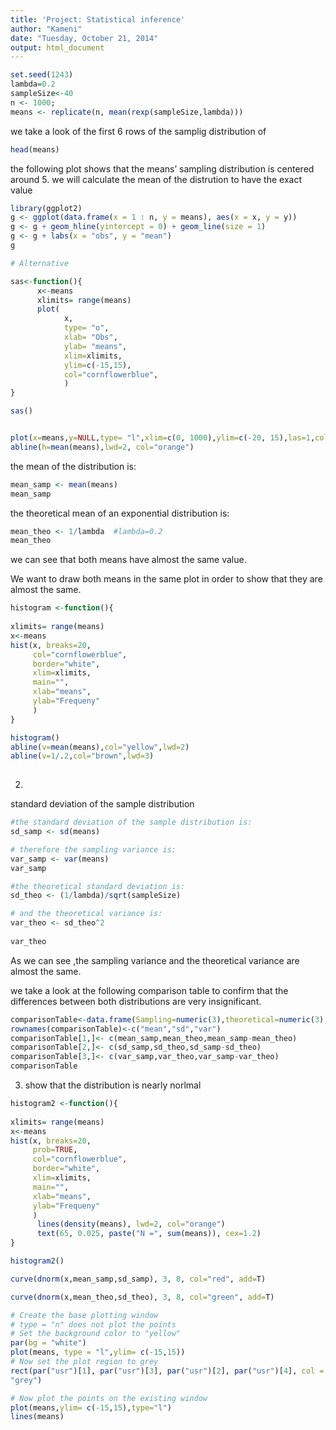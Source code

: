 ```yaml
---
title: 'Project: Statistical inference'
author: "Kameni"
date: "Tuesday, October 21, 2014"
output: html_document
---
```



```r
set.seed(1243)
lambda=0.2
sampleSize<-40
n <- 1000; 
means <- replicate(n, mean(rexp(sampleSize,lambda)))
```


we take a look of the first 6 rows of the samplig distribution of

```r
head(means)

```





the following plot shows that the means' sampling distribution is centered around 5. we  will calculate the mean of the distrution to have
the exact value 


```r

library(ggplot2)
g <- ggplot(data.frame(x = 1 : n, y = means), aes(x = x, y = y)) 
g <- g + geom_hline(yintercept = 0) + geom_line(size = 1) 
g <- g + labs(x = "obs", y = "mean")
g

# Alternative

sas<-function(){
      x<-means
      xlimits= range(means)
      plot(
            x,
            type= "o",
            xlab= "Obs",
            ylab= "means",
            xlim=xlimits, 
            ylim=c(-15,15),
            col="cornflowerblue",
            )
}

sas()


plot(x=means,y=NULL,type= "l",xlim=c(0, 1000),ylim=c(-20, 15),las=1,col="black",)
abline(h=mean(means),lwd=2, col="orange")

```


the mean of the distribution is:

```r
mean_samp <- mean(means)
mean_samp
```

the theoretical mean of an exponential distribution is:

```r
mean_theo <- 1/lambda  #lambda=0.2
mean_theo 
```

we can see that both means have almost the same value.


 We want to draw both means in the same plot in order to show that they are almost the same.
 
```r
histogram <-function(){
      
xlimits= range(means)
x<-means
hist(x, breaks=20,
     col="cornflowerblue", 
     border="white",
     xlim=xlimits, 
     main="", 
     xlab="means", 
     ylab="Frequeny"
     )
}

histogram()
abline(v=mean(means),col="yellow",lwd=2) 
abline(v=1/.2,col="brown",lwd=3) 
 

```





2)


standard deviation of the sample distribution
```r
#the standard deviation of the sample distribution is:
sd_samp <- sd(means)

# therefore the sampling variance is:
var_samp <- var(means)
var_samp

```




```r

#the theoretical standard deviation is:
sd_theo <- (1/lambda)/sqrt(sampleSize)

# and the theoretical variance is:
var_theo <- sd_theo^2
            
var_theo
```


As we can see ,the sampling variance and the theoretical variance are almost the same.

we take a look at the following comparison table to confirm that the differences  between both distributions are very insignificant.

```r
comparisonTable<-data.frame(Sampling=numeric(3),theoretical=numeric(3), difference=numeric(3))
rownames(comparisonTable)<-c("mean","sd","var")
comparisonTable[1,]<- c(mean_samp,mean_theo,mean_samp-mean_theo)
comparisonTable[2,]<- c(sd_samp,sd_theo,sd_samp-sd_theo)
comparisonTable[3,]<- c(var_samp,var_theo,var_samp-var_theo) 
comparisonTable
```



3) show that the distribution is nearly norlmal
```r
histogram2 <-function(){
      
xlimits= range(means)
x<-means
hist(x, breaks=20,
     prob=TRUE, 
     col="cornflowerblue", 
     border="white",
     xlim=xlimits, 
     main="", 
     xlab="means", 
     ylab="Frequeny"
     )
      lines(density(means), lwd=2, col="orange")
      text(65, 0.025, paste("N =", sum(means)), cex=1.2)     
}

histogram2()

curve(dnorm(x,mean_samp,sd_samp), 3, 8, col="red", add=T)

curve(dnorm(x,mean_theo,sd_theo), 3, 8, col="green", add=T)
```





```r

# Create the base plotting window
# type = "n" does not plot the points
# Set the background color to "yellow"
par(bg = "white")
plot(means, type = "l",ylim= c(-15,15))
# Now set the plot region to grey
rect(par("usr")[1], par("usr")[3], par("usr")[2], par("usr")[4], col = 
"grey")

# Now plot the points on the existing window
plot(means,ylim= c(-15,15),type="l")
lines(means)

```

